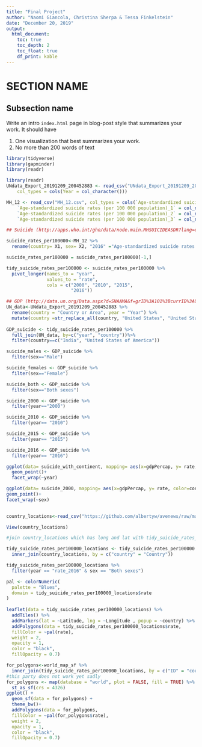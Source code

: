 ```yaml
---
title: "Final Project"
author: "Naomi Giancola, Christina Sherpa & Tessa Finkelstein"
date: "December 20, 2019"
output:
  html_document:
    toc: true
    toc_depth: 2
    toc_float: true
    df_print: kable
---
```


<!--
Comments in HTML are like this! 
-->

# SECTION NAME

## Subsection name

Write an intro `index.html` page in blog-post style that summarizes your work. It should have

1. One visualization that best summarizes your work.
1. No more than 200 words of text

```r
library(tidyverse)
library(gapminder)
library(readr)

library(readr)
UNdata_Export_20191209_200452883 <- read_csv("UNdata_Export_20191209_200452883.csv", 
    col_types = cols(Year = col_character()))

MH_12 <- read_csv("MH_12.csv", col_types = cols(`Age-standardized suicide rates (per 100 000 population)` = col_number(), 
    `Age-standardized suicide rates (per 100 000 population)_1` = col_number(), 
    `Age-standardized suicide rates (per 100 000 population)_2` = col_number(), 
    `Age-standardized suicide rates (per 100 000 population)_3` = col_number()))
```

```r
## Suicide (http://apps.who.int/gho/data/node.main.MHSUICIDEASDR?lang=en)

suicide_rates_per100000<-MH_12 %>% 
  rename(country= X1, sex= X2, "2016" ="Age-standardized suicide rates (per 100 000 population)", "2015" = "Age-standardized suicide rates (per 100 000 population)_1", "2010" = "Age-standardized suicide rates (per 100 000 population)_2", "2000" = "Age-standardized suicide rates (per 100 000 population)_3" ) 

suicide_rates_per100000 = suicide_rates_per100000[-1,]

tidy_suicide_rates_per100000 <- suicide_rates_per100000 %>% 
  pivot_longer(names_to = "year", 
               values_to = "rate", 
               cols = c("2000", "2010", "2015", 
                        "2016"))

## GDP (http://data.un.org/Data.aspx?d=SNAAMA&f=grID%3A101%3BcurrID%3AUSD%3BpcFlag%3A1)
UN_data<-UNdata_Export_20191209_200452883 %>% 
  rename(country = "Country or Area", year = "Year") %>% 
  mutate(country =str_replace_all(country, "United States", "United States of America"))
  
GDP_suicide <- tidy_suicide_rates_per100000 %>% 
  full_join(UN_data, by=c("year", "country"))%>% 
  filter(country==c("India", "United States of America"))
```

```r
suicide_males <- GDP_suicide %>% 
  filter(sex=="Male")

suicide_females <- GDP_suicide %>% 
  filter(sex=="Female")

suicide_both <- GDP_suicide %>% 
  filter(sex=="Both sexes")

suicide_2000 <- GDP_suicide %>% 
  filter(year=="2000")

suicide_2010 <- GDP_suicide %>% 
  filter(year== "2010")

suicide_2015 <- GDP_suicide %>% 
  filter(year== "2015")

suicide_2016 <- GDP_suicide %>% 
  filter(year== "2016")
```



```r
ggplot(data= suicide_with_continent, mapping= aes(x=gdpPercap, y= rate, color=continent))+
  geom_point()+
  facet_wrap(~year) 

ggplot(data= suicide_2000, mapping= aes(x=gdpPercap, y= rate, color=continent ))+
geom_point()+
facet_wrap(~sex)
  
```

```r
country_locations<-read_csv("https://github.com/albertyw/avenews/raw/master/old/data/average-latitude-longitude-countries.csv")

View(country_locations)

#join country_locations which has long and lat with tidy_suicide_rates_per100000

tidy_suicide_rates_per100000_locations <- tidy_suicide_rates_per100000 %>% 
  inner_join(country_locations, by = c("country" = "Country"))

tidy_suicide_rates_per100000_locations %>% 
  filter(year == "rate_2016" & sex == "Both sexes")

pal <- colorNumeric(
  palette = "Blues",
  domain = tidy_suicide_rates_per100000_locations$rate
)
 
leaflet(data = tidy_suicide_rates_per100000_locations) %>%
  addTiles() %>% 
  addMarkers(lat = ~Latitude, lng = ~Longitude , popup = ~country) %>% 
  addPolygons(data = tidy_suicide_rates_per100000_locations$rate,
  fillColor = ~pal(rate),
  weight = 2,
  opacity = 1,
  color = "black",
  fillOpacity = 0.7)

for_polygons<-world_map_sf %>% 
  inner_join(tidy_suicide_rates_per100000_locations, by = c("ID" = "country"))
#this party does not work yet sadly
for_polygons <- map(database = "world", plot = FALSE, fill = TRUE) %>% 
  st_as_sf(crs = 4326)
ggplot() +
  geom_sf(data = for_polygons) +
  theme_bw()+
  addPolygons(data = for_polygons,
  fillColor = ~pal(for_polygons$rate),
  weight = 2,
  opacity = 1,
  color = "black",
  fillOpacity = 0.7)
  
  ```

